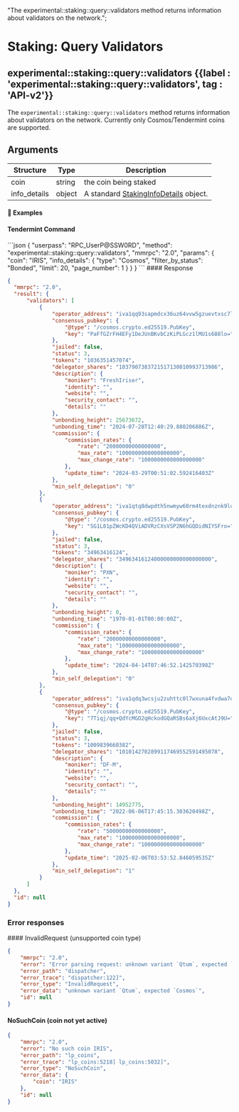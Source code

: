   "The experimental::staking::query::validators method returns information about validators on the network.";

# Staking: Query Validators

## experimental::staking::query::validators {{label : 'experimental::staking::query::validators', tag : 'API-v2'}}

The `experimental::staking::query::validators` method returns information about validators on the network. Currently only Cosmos/Tendermint coins are supported.

## Arguments

| Structure     | Type   | Description                                                                                                        |
| ------------- | ------ | ------------------------------------------------------------------------------------------------------------------ |
| coin          | string | the coin being staked                                                                                              |
| info\_details | object | A standard [StakingInfoDetails](/komodo-defi-framework/api/common_structures/wallet/#staking-info-details) object. |

#### 📌 Examples

#### Tendermint Command

<CodeGroup title="" tag="POST" label="experimental::staking::query::validators" mm2MethodDecorate="true">
  ```json
  {
    "userpass": "RPC_UserP@SSW0RD",
    "method": "experimental::staking::query::validators",
    "mmrpc": "2.0",
    "params": {
      "coin": "IRIS",
      "info_details": {
        "type": "Cosmos",
        "filter_by_status": "Bonded",
        "limit": 20,
        "page_number": 1
      }
    }
  }
  ```
</CodeGroup>

<CollapsibleSection expandedText="Hide Response" collapsedText="Show Response">
  #### Response

  ```json
  {
    "mmrpc": "2.0",
    "result": {
        "validators": [
            {
                "operator_address": "iva1qq93sapmdcx36uz64vvw5gzuevtxsc7lcfxsat",
                "consensus_pubkey": {
                    "@type": "/cosmos.crypto.ed25519.PubKey",
                    "key": "PaFfGZrFH4EFy1DeJUnBKvbCzKiPLGcz1lMU1s688lo="
                },
                "jailed": false,
                "status": 3,
                "tokens": "1036351457074",
                "delegator_shares": "1037907383721517130010993713986",
                "description": {
                    "moniker": "FreshIriser",
                    "identity": "",
                    "website": "",
                    "security_contact": "",
                    "details": ""
                },
                "unbonding_height": 25673672,
                "unbonding_time": "2024-07-28T12:40:29.880206886Z",
                "commission": {
                    "commission_rates": {
                        "rate": "20000000000000000",
                        "max_rate": "1000000000000000000",
                        "max_change_rate": "1000000000000000000"
                    },
                    "update_time": "2024-03-29T00:51:02.592416403Z"
                },
                "min_self_delegation": "0"
            },
            {
                "operator_address": "iva1qtq8dwpdth5nwmyw60rm4texdnznk9ld9dewky",
                "consensus_pubkey": {
                    "@type": "/cosmos.crypto.ed25519.PubKey",
                    "key": "SG1L81pZWcKD4QViADVRzCXsVSP2N6hGQDidNIYSFro="
                },
                "jailed": false,
                "status": 3,
                "tokens": "34963416124",
                "delegator_shares": "34963416124000000000000000000",
                "description": {
                    "moniker": "PXN",
                    "identity": "",
                    "website": "",
                    "security_contact": "",
                    "details": ""
                },
                "unbonding_height": 0,
                "unbonding_time": "1970-01-01T00:00:00Z",
                "commission": {
                    "commission_rates": {
                        "rate": "20000000000000000",
                        "max_rate": "1000000000000000000",
                        "max_change_rate": "1000000000000000000"
                    },
                    "update_time": "2024-04-14T07:46:52.142570398Z"
                },
                "min_self_delegation": "0"
            },
            {
                "operator_address": "iva1qdq3wcsju2zuhttc0l7wxuna4fvdwa7qpmkwwa",
                "consensus_pubkey": {
                    "@type": "/cosmos.crypto.ed25519.PubKey",
                    "key": "7Tiqj/qq+QdYcMGO2qHckodGQaRSBs6aXj6UxcAtJ9U="
                },
                "jailed": false,
                "status": 3,
                "tokens": "1009839660382",
                "delegator_shares": "1010142702899117469552591495078",
                "description": {
                    "moniker": "DF-M",
                    "identity": "",
                    "website": "",
                    "security_contact": "",
                    "details": ""
                },
                "unbonding_height": 14952775,
                "unbonding_time": "2022-06-06T17:45:15.303620498Z",
                "commission": {
                    "commission_rates": {
                        "rate": "50000000000000000",
                        "max_rate": "1000000000000000000",
                        "max_change_rate": "1000000000000000000"
                    },
                    "update_time": "2025-02-06T03:53:52.846059535Z"
                },
                "min_self_delegation": "1"
            }
        ]
    },
    "id": null
  }
  ```
</CollapsibleSection>

### Error responses

<CollapsibleSection expandedText="Hide Error Responses" collapsedText="Show Error Responses">
  #### InvalidRequest (unsupported coin type)

  ```json
  {
      "mmrpc": "2.0",
      "error": "Error parsing request: unknown variant `Qtum`, expected `Cosmos`",
      "error_path": "dispatcher",
      "error_trace": "dispatcher:122]",
      "error_type": "InvalidRequest",
      "error_data": "unknown variant `Qtum`, expected `Cosmos`",
      "id": null
  }
  ```

  #### NoSuchCoin (coin not yet active)

  ```json
  {
      "mmrpc": "2.0",
      "error": "No such coin IRIS",
      "error_path": "lp_coins",
      "error_trace": "lp_coins:5218] lp_coins:5032]",
      "error_type": "NoSuchCoin",
      "error_data": {
          "coin": "IRIS"
      },
      "id": null
  }
  ```
</CollapsibleSection>
